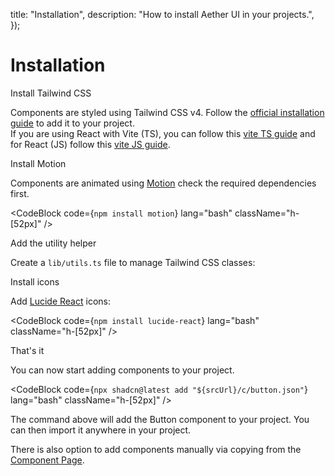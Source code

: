 
  title: "Installation",
  description: "How to install Aether UI in your projects.",
});

# Installation

<Steps>

<Step>Install Tailwind CSS</Step>

Components are styled using Tailwind CSS v4. Follow the [official installation guide](https://tailwindcss.com/docs/installation) to add it to your project. <br/>
If you are using React with Vite (TS), you can follow this [vite TS guide](https://ui.shadcn.com/docs/installation/vite) and for React (JS) follow this [vite JS guide](https://setup-shadcn-reactjs.hashnode.dev/step-by-step-guide-setting-up-shadcn-in-react-js-without-typescript).

<Step>Install Motion</Step>

Components are animated using [Motion](https://motion.dev/) check the required dependencies first.

<CodeBlock code={`npm install motion`} lang="bash" className="h-[52px]" />

<Step>Add the utility helper</Step>

Create a `lib/utils.ts` file to manage Tailwind CSS classes:

<CodeBlock filePath="./src/lib/utils.ts" lang="ts" className="h-fit" shouldExpand={false} />

<Step>Install icons</Step>

Add [Lucide React](https://lucide.dev/) icons:

<CodeBlock code={`npm install lucide-react`} lang="bash" className="h-[52px]" />

<Step>That's it</Step>

You can now start adding components to your project.

<CodeBlock
  code={`npx shadcn@latest add "${srcUrl}/c/button.json"`}
  lang="bash"
  className="h-[52px]"
/>

The command above will add the Button component to your project. You can then import it anywhere in your project.

There is also option to add components manually via copying from the [Component Page](/docs/button/#installation).

</Steps>

<PrevNextBtn current="installation" />
